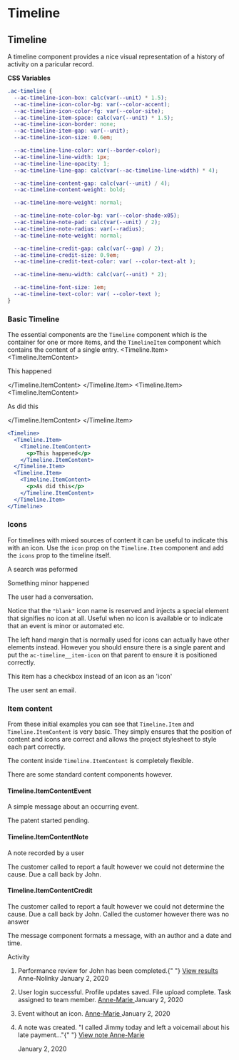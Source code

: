 # Timeline


## Timeline

A timeline component provides a nice visual representation of a history of activity on a paricular record.

**CSS Variables**

```css
.ac-timeline {
  --ac-timeline-icon-box: calc(var(--unit) * 1.5);
  --ac-timeline-icon-color-bg: var(--color-accent);
  --ac-timeline-icon-color-fg: var(--color-site);
  --ac-timeline-item-space: calc(var(--unit) * 1.5);
  --ac-timeline-icon-border: none;
  --ac-timeline-item-gap: var(--unit);
  --ac-timeline-icon-size: 0.6em;

  --ac-timeline-line-color: var(--border-color);
  --ac-timeline-line-width: 1px;
  --ac-timeline-line-opacity: 1;
  --ac-timeline-line-gap: calc(var(--ac-timeline-line-width) * 4);

  --ac-timeline-content-gap: calc(var(--unit) / 4);
  --ac-timeline-content-weight: bold;

  --ac-timeline-more-weight: normal;

  --ac-timeline-note-color-bg: var(--color-shade-x05);
  --ac-timeline-note-pad: calc(var(--unit) / 2);
  --ac-timeline-note-radius: var(--radius);
  --ac-timeline-note-weight: normal;

  --ac-timeline-credit-gap: calc(var(--gap) / 2);
  --ac-timeline-credit-size: 0.9em;
  --ac-timeline-credit-text-color: var( --color-text-alt );

  --ac-timeline-menu-width: calc(var(--unit) * 2);

  --ac-timeline-font-size: 1em;
  --ac-timeline-text-color: var( --color-text );
}
```

### Basic Timeline

The essential components are the `Timeline` component which is the container for one or more items, and the `TimelineItem` component which contains the content of a single entry. \<Timeline.Item> \<Timeline.ItemContent>

This happened

\</Timeline.ItemContent> \</Timeline.Item> \<Timeline.Item> \<Timeline.ItemContent>

As did this

\</Timeline.ItemContent> \</Timeline.Item>

```jsx
<Timeline>
  <Timeline.Item>
    <Timeline.ItemContent>
      <p>This happened</p>
    </Timeline.ItemContent>
  </Timeline.Item>
  <Timeline.Item>
    <Timeline.ItemContent>
      <p>As did this</p>
    </Timeline.ItemContent>
  </Timeline.Item>
</Timeline>
```

### Icons

For timelines with mixed sources of content it can be useful to indicate this with an icon. Use the `icon` prop on the `Timeline.Item` component and add the `icons` prop to the timeline itself.

A search was peformed

Something minor happened

The user had a conversation.

Notice that the `"blank"` icon name is reserved and injects a special element that signifies no icon at all. Useful when no icon is available or to indicate that an event is minor or automated etc.

The left hand margin that is normally used for icons can actually have other elements instead. However you should ensure there is a single parent and put the `ac-timeline__item-icon` on that parent to ensure it is positioned correctly.

This item has a checkbox instead of an icon as an 'icon'

The user sent an email.

### Item content

From these initial examples you can see that `Timeline.Item` and `Timeline.ItemContent` is very basic. They simply ensures that the position of content and icons are correct and allows the project stylesheet to style each part correctly.

The content inside `Timeline.ItemContent` is completely flexible.

There are some standard content components however.

#### Timeline.ItemContentEvent

A simple message about an occurring event.

The patent started pending.

#### Timeline.ItemContentNote

A note recorded by a user

The customer called to report a fault however we could not determine the cause. Due a call back by John.

#### Timeline.ItemContentCredit

The customer called to report a fault however we could not determine the cause. Due a call back by John. Called the customer however there was no answer

The message component formats a message, with an author and a date and time.

Activity

1. &#x20;Performance review for John has been completed.{" "} [View results ](Timeline.mdx)Anne-Nolinky January 2, 2020
2. &#x20;User login successful. Profile updates saved. File upload complete. Task assigned to team member. [Anne-Marie ](Timeline.mdx)January 2, 2020
3. Event without an icon. [Anne-Marie ](Timeline.mdx)January 2, 2020
4.  A note was created. "I called Jimmy today and left a voicemail about his late payment..."{" "} [View note ](Timeline.mdx)[Anne-Marie](Timeline.mdx)

    January 2, 2020
